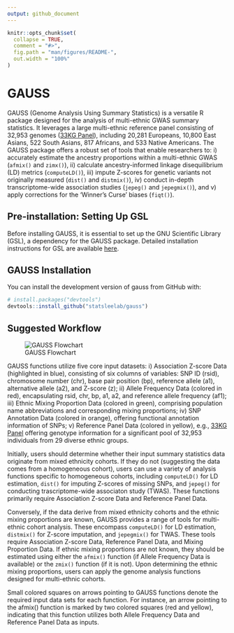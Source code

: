 ```yaml
---
output: github_document
---
```


<!-- README.md is generated from README.Rmd. Please edit that file -->

```r
knitr::opts_chunk$set(
  collapse = TRUE,
  comment = "#>",
  fig.path = "man/figures/README-",
  out.width = "100%"
)
```

# GAUSS

<!-- badges: start -->
<!-- badges: end -->

GAUSS (Genome Analysis Using Summary Statistics) is a versatile R package designed for the analysis of multi-ethnic GWAS summary statistics. It leverages a large multi-ethnic reference panel consisting of 32,953 genomes ([33KG Panel](https://statsleelab.github.io/gauss/articles/ref_33KG.html)), including 20,281 Europeans, 10,800 East Asians, 522 South Asians, 817 Africans, and 533 Native Americans. The GAUSS package offers a robust set of tools that enable researchers to: i) accurately estimate the ancestry proportions within a multi-ethnic GWAS (`afmix()` and `zimx()`), ii) calculate ancestry-informed linkage disequilibrium (LD) metrics (`computeLD()`), iii) impute Z-scores for genetic variants not originally measured (`dist()` and `distmix()`), iv) conduct in-depth transcriptome-wide association studies (`jepeg()` and `jepegmix()`), and v) apply corrections for the 'Winner's Curse' biases (`fiqt()`). 

## Pre-installation: Setting Up GSL

Before installing GAUSS, it is essential to set up the GNU Scientific Library (GSL), a dependency for the GAUSS package. Detailed installation instructions for GSL are available [here](https://statsleelab.github.io/gauss/articles/gsl_installation.html).


## GAUSS Installation
You can install the development version of gauss from GitHub with:

```r
# install.packages("devtools")
devtools::install_github("statsleelab/gauss")
```

## Suggested Workflow

![GAUSS Flowchart](GAUSS_Flowchart_bioinfo.png)

GAUSS functions utilize five core input datasets: i) Association Z-score Data (highlighted in blue), consisting of six columns of variables: SNP ID (rsid), chromosome number (chr), base pair position (bp), reference allele (a1), alternative allele (a2), and Z-score (z); ii) Allele Frequency Data (colored in red), encapsulating rsid, chr, bp, a1, a2, and reference allele frequency (af1); iii) Ethnic Mixing Proportion Data (colored in green), comprising population name abbreviations and corresponding mixing proportions; iv) SNP Annotation Data (colored in orange), offering functional annotation information of SNPs; v) Reference Panel Data  (colored in yellow), e.g., [33KG Panel](https://statsleelab.github.io/gauss/articles/ref_33KG.html) offering genotype information for a significant pool of 32,953 individuals from 29 diverse ethnic groups. 


Initially, users should determine whether their input summary statistics data originate from mixed ethnicity cohorts. If they do not (suggesting the data comes from a homogeneous cohort), users can use a variety of analysis functions specific to homogeneous cohorts, including `computeLD()` for LD estimation, `dist()` for imputing Z-scores of missing SNPs, and `jepeg()` for conducting trascriptome-wide associaton study (TWAS). These functions primarily require Association Z-score Data and Reference Panel Data. 


Conversely, if the data derive from mixed ethnicity cohorts and the ethnic mixing proportions are known, GAUSS provides a range of tools for multi-ethnic cohort analysis. These encompass `computeLD()` for LD estimation, `distmix()` for Z-score imputation, and `jepegmix()` for TWAS. These tools require Association Z-score Data, Reference Panel Data, and Mixing Proportion Data. If ethnic mixing proportions are not known, they should be estimated using either the `afmix()` function (if Allele Frequency Data is available) or the `zmix()` function (if it is not). Upon determining the ethnic mixing proportions, users can apply the genome analysis functions designed for multi-ethnic cohorts. 


Small colored squares on arrows pointing to GAUSS functions denote the required input data sets for each function. For instance, an arrow pointing to the afmix() function is marked by two colored squares (red and yellow), indicating that this function utilizes both Allele Frequency Data and Reference Panel Data as inputs.





